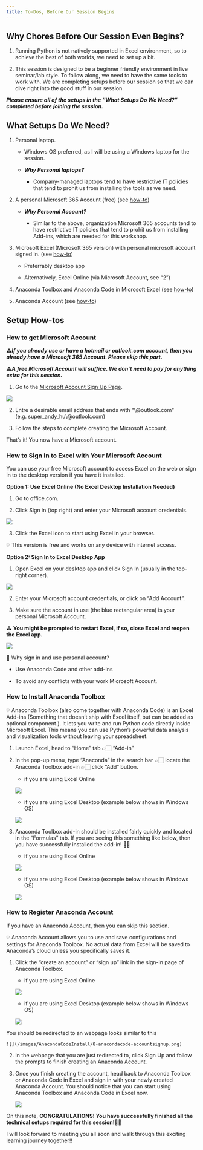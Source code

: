 ```yaml
---
title: To-Dos, Before Our Session Begins
---
```


## Why Chores Before Our Session Even Begins?

1. Running Python is not natively supported in Excel environment, so to achieve the best of both worlds, we need to set up a bit.

2. This session is designed to be a beginner friendly environment in live seminar/lab style. To follow along, we need to have the same tools to work with. We are completing setups before our session so that we can dive right into the good stuff in our session. 

***Please ensure all of the setups in the "What Setups Do We Need?" completed before joining the session.***

## What Setups Do We Need? 

1. Personal laptop.

    - Windows OS preferred, as I will be using a Windows laptop for the session.

    - ***Why Personal laptops?***
      
      - Company-managed laptops tend to have restrictive IT policies that tend to prohit us from installing the tools as we need.

2. A personal Microsoft 365 Account (free) (see [how-to](#how-to-get-microsoft-account))

    - ***Why Personal Account?***
      
      - Similar to the above, organization Microsoft 365 accounts tend to have restrictive IT policies that tend to prohit us from installing Add-ins, which are needed for this workshop.

3. Microsoft Excel (Microsoft 365 version) with personal microsoft account signed in. (see [how-to](#how-to-sign-in-to-excel-with-your-microsoft-account))

    - Preferrably desktop app
    
    - Alternatively, Excel Online (via Microsoft Account, see "2")

4. Anaconda Toolbox and Anaconda Code in Microsoft Excel (see [how-to](#how-to-install-anaconda-toolbox))

5. Anaconda Account (see [how-to](#how-to-register-anaconda-account))


## Setup How-tos

### How to get Microsoft Account

⚠️***If you already use or have a hotmail or outlook.com account, then you already have a Microsoft 365 Account. Please skip this part.***

⚠️***A free Microsoft Account will suffice. We don't need to pay for anything extra for this session.***

1. Go to the [Microsoft Account Sign Up Page](https://signup.live.com/?lic=1).

![](/images/1-m365-signup.png)

2. Entre a desirable email address that ends with "\\@outlook.com" (e.g. super_andy_hu\\@outlook.com) 

3. Follow the steps to complete creating the Microsoft Account.

That’s it! You now have a Microsoft account.

### How to Sign In to Excel with Your Microsoft Account

You can use your free Microsoft account to access Excel on the web or sign in to the desktop version if you have it installed.

**Option 1: Use Excel Online (No Excel Desktop Installation Needed)**

1. Go to office.com.

2. Click Sign in (top right) and enter your Microsoft account credentials.

![](/images/AnacondaCodeInstall/2-m365-signin.png)

3. Click the Excel icon to start using Excel in your browser.

💡 This version is free and works on any device with internet access.

**Option 2: Sign In to Excel Desktop App**

1. Open Excel on your desktop app and click Sign In (usually in the top-right corner).

![](/images/AnacondaCodeInstall/3-exceldesktop-signin.png)

2. Enter your Microsoft account credentials, or click on "Add Account".

3. Make sure the account in use (the blue rectangular area) is your personal Microsoft Account.

⚠️ **You might be prompted to restart Excel, if so, close Excel and reopen the Excel app.**

![](/images/AnacondaCodeInstall/4-exceldesktop-signinrestart.png)

🧠 Why sign in and use personal account?

- Use Anaconda Code and other add-ins

- To avoid any conflicts with your work Microsoft Account.

### How to Install Anaconda Toolbox

💡 Anaconda Toolbox (also come together with Anaconda Code) is an Excel Add-ins (Something that doesn't ship with Excel itself, but can be added as optional component.). It lets you write and run Python code directly inside Microsoft Excel. This means you can use Python’s powerful data analysis and visualization tools without leaving your spreadsheet.

1. Launch Excel, head to "Home" tab 👉🏻 "Add-in" 

2. In the pop-up menu, type "Anaconda" in the search bar 👉🏻 locate the Anaconda Toolbox add-in 👉🏻 click "Add" button.

    - if you are using Excel Online 

    ![](/images/AnacondaCodeInstall/5-anacondacode-onlineinstall.png)

    - if you are using Excel Desktop (example below shows in Windows OS)

    ![](/images/AnacondaCodeInstall/5-anacondacode-desktopinstall.png)


3. Anaconda Toolbox add-in should be installed fairly quickly and located in the "Formulas" tab. If you are seeing this something like below, then you have successfully installed the add-in! 🎉🎉

    - if you are using Excel Online 

    ![](/images/AnacondaCodeInstall/6-anacondacode-onlineinstalled.png)

    - if you are using Excel Desktop (example below shows in Windows OS)

    ![](/images/AnacondaCodeInstall/6-anacondacode-desktopinstalled.png)


### How to Register Anaconda Account

If you have an Anaconda Account, then you can skip this section.

💡 Anaconda Account allows you to use and save configurations and settings for Anaconda Toolbox. No actual data from Excel will be saved to Anaconda's cloud unless you specifically saves it.

1. Click the "create an account" or "sign up" link in the sign-in page of Anaconda Toolbox. 

    - if you are using Excel Online 

    ![](/images/AnacondaCodeInstall/7-anacondacode-onlinesignup.png)
    
    - if you are using Excel Desktop (example below shows in Windows OS)

    ![](/images/AnacondaCodeInstall/7-anacondacode-desktopsignup.png)

  You should be redirected to an webpage looks similar to this

    ![](/images/AnacondaCodeInstall/8-anacondacode-accountsignup.png)

2. In the webpage that you are just redirected to, click Sign Up and follow the prompts to finish creating an Anaconda Account.

3. Once you finish creating the account, head back to Anaconda Toolbox or Anaconda Code in Excel and sign in with your newly created Anaconda Account. You should notice that you can start using Anaconda Toolbox and Anaconda Code in Excel now. 

    ![](/images/AnacondaCodeInstall/9-anacondacode-signincomplete.png)

On this note, **CONGRATULATIONS! You have successfully finished all the technical setups required for this session!**🎉🎉 

I will look forward to meeting you all soon and walk through this exciting learning journey together!!
